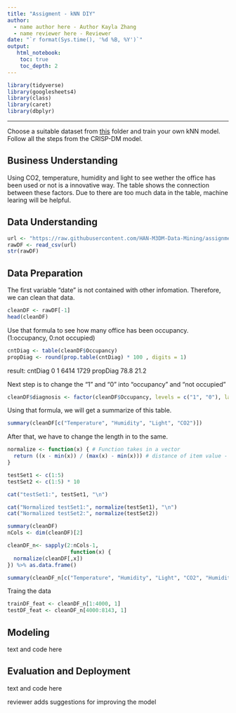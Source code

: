 ```yaml
---
title: "Assigment - kNN DIY"
author:
  - name author here - Author Kayla Zhang
  - name reviewer here - Reviewer
date: "`r format(Sys.time(), '%d %B, %Y')`"
output:
   html_notebook:
    toc: true
    toc_depth: 2
---
```



```r
library(tidyverse)
library(googlesheets4)
library(class)
library(caret)
library(dbplyr)
```

---

Choose a suitable dataset from [this](https://github.com/HAN-M3DM-Data-Mining/assignments/tree/master/datasets) folder and train  your own kNN model. Follow all the steps from the CRISP-DM model.


## Business Understanding
Using CO2, temperature, humidity and light to see wether the office has been used or not is a innovative way. The table shows the connection between these factors. 
Due to there are too much data in the table, machine learing will be helpful.

## Data Understanding
```r
url <- "https://raw.githubusercontent.com/HAN-M3DM-Data-Mining/assignments/master/datasets/KNN-occupancy.csv"
rawDF <- read_csv(url)
str(rawDF)
```


## Data Preparation
The first variable "date" is not contained with other infomation. Therefore, we can clean that data.
```r
cleanDF <- rawDF[-1]
head(cleanDF)
```

Use that formula to see how many office has been occupancy.
(1:occupancy, 0:not occupied)
```r
cntDiag <- table(cleanDF$Occupancy)
propDiag <- round(prop.table(cntDiag) * 100 , digits = 1)
```

result: 
cntDiag
0    1 
6414 1729 
propDiag 
78.8    21.2

Next step is to change the "1" and "0" into "occupancy" and "not occupied"
```r
cleanDF$diagnosis <- factor(cleanDF$Occupancy, levels = c("1", "0"), labels = c("occupancy", "not occupied")) %>% relevel("not occupied")
```
Using that formula, we will get a summarize of this table.
```r
summary(cleanDF[c("Temperature", "Humidity", "Light", "CO2")])
```
After that, we have to change the length in to the same.
```r
normalize <- function(x) { # Function takes in a vector
  return ((x - min(x)) / (max(x) - min(x))) # distance of item value - minimum vector value divided by the range of all vector values
}

testSet1 <- c(1:5)
testSet2 <- c(1:5) * 10

cat("testSet1:", testSet1, "\n")
```

```r
cat("Normalized testSet1:", normalize(testSet1), "\n")
cat("Normalized testSet2:", normalize(testSet2))
```

```r
summary(cleanDF)
nCols <- dim(cleanDF)[2]

cleanDF_n<- sapply(2:nCols-1,
                    function(x) {
  normalize(cleanDF[,x])
}) %>% as.data.frame()

summary(cleanDF_n[c("Temperature", "Humidity", "Light", "CO2", "HumidityRatio")])
```
Traing the data
```r
trainDF_feat <- cleanDF_n[1:4000, 1]
testDF_feat <- cleanDF_n[4000:8143, 1]
```
## Modeling
text and code here

## Evaluation and Deployment
text and code here

reviewer adds suggestions for improving the model
